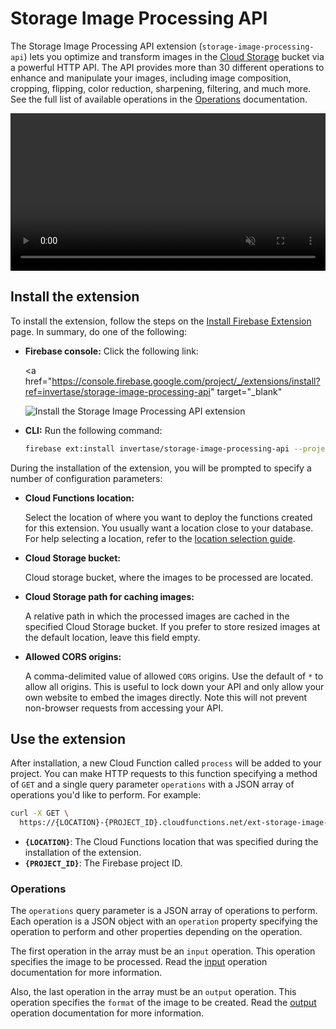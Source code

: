 # Storage Image Processing API

The Storage Image Processing API extension (`storage-image-processing-api`) lets you optimize and transform images in the [Cloud Storage](https://firebase.google.com/docs/storage) bucket via a powerful HTTP API. The API provides more than 30 different operations to enhance and manipulate your images, including image composition, cropping, flipping, color reduction, sharpening, filtering, and much more. See the full list of available operations in the [Operations](/operations) documentation.

<video width="100%" controls muted autoPlay loop>
  <source
    src="https://user-images.githubusercontent.com/35961879/175304684-9bb464b6-996e-4923-b65b-cb1afd9519b4.mp4"
    type="video/mp4"
  />
  Your browser does not support the video tag.
</video>

## Install the extension

To install the extension, follow the steps on the [Install Firebase Extension](https://firebase.google.com/docs/extensions/install-extensions) page. In summary, do one of the following:

- **Firebase console:** Click the following link:

  <a
    href="https://console.firebase.google.com/project/_/extensions/install?ref=invertase/storage-image-processing-api"
    target="_blank"
  >
    <img
      src="https://github.com/FirebaseExtended/experimental-extensions/raw/next/install-extension.png?raw=true"
      alt="Install the Storage Image Processing API extension"
    />
  </a>

- **CLI:** Run the following command:

  ```bash
  firebase ext:install invertase/storage-image-processing-api --project=projectId-or-alias
  ```

During the installation of the extension, you will be prompted to specify a number of configuration parameters:

- **Cloud Functions location:**

  Select the location of where you want to deploy the functions created for this extension. You usually want a location close to your database. For help selecting a location, refer to the [location selection guide](https://firebase.google.com/docs/functions/locations).

- **Cloud Storage bucket:**

  Cloud storage bucket, where the images to be processed are located.

- **Cloud Storage path for caching images:**

  A relative path in which the processed images are cached in the specified Cloud Storage bucket. If you prefer to store resized images at the default location, leave this field empty.

- **Allowed CORS origins:**

  A comma-delimited value of allowed `CORS` origins. Use the default of `*` to allow all origins. This is useful to lock down your API and only allow your own website to embed the images directly. Note this will not prevent non-browser requests from accessing your API.

## Use the extension

After installation, a new Cloud Function called `process` will be added to your project. You can make HTTP requests to this function specifying a method of `GET` and a single query parameter `operations` with a JSON array of operations you'd like to perform. For example:

```bash
curl -X GET \
  https://{LOCATION}-{PROJECT_ID}.cloudfunctions.net/ext-storage-image-processing-api-handler/process?operations=...
```

- **`{LOCATION}`**: The Cloud Functions location that was specified during the installation of the extension.
- **`{PROJECT_ID}`**: The Firebase project ID.

### Operations

The `operations` query parameter is a JSON array of operations to perform. Each operation is a JSON object with an `operation` property specifying the operation to perform and other properties depending on the operation.

The first operation in the array must be an `input` operation. This operation specifies the image to be processed. Read the [input](/input) operation documentation for more information.

Also, the last operation in the array must be an `output` operation. This operation specifies the `format` of the image to be created. Read the [output](/output) operation documentation for more information.
